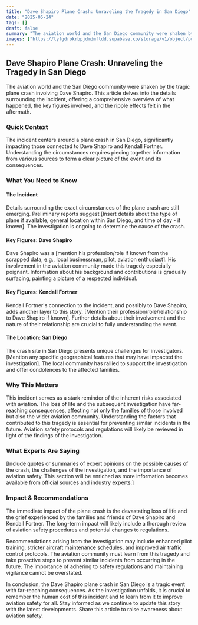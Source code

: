 ```yaml
---
title: "Dave Shapiro Plane Crash: Unraveling the Tragedy in San Diego"
date: "2025-05-24"
tags: []
draft: false
summary: "The aviation world and the San Diego community were shaken by the tragic plane crash involving Dave Shapiro. This article delves into the details surrounding the incident, offering a comprehensive overview of what happened, the key figures involved, and the ripple effects felt in the aftermath."
images: ["https://tyfgdrokrbpjdmdmfldd.supabase.co/storage/v1/object/public/image/2025-05-24-12-03-57-427+02-00.jpg"]
---
```




## Dave Shapiro Plane Crash: Unraveling the Tragedy in San Diego

The aviation world and the San Diego community were shaken by the tragic plane crash involving Dave Shapiro. This article delves into the details surrounding the incident, offering a comprehensive overview of what happened, the key figures involved, and the ripple effects felt in the aftermath.

### Quick Context

The incident centers around a plane crash in San Diego, significantly impacting those connected to Dave Shapiro and Kendall Fortner. Understanding the circumstances requires piecing together information from various sources to form a clear picture of the event and its consequences.

### What You Need to Know

#### The Incident

Details surrounding the exact circumstances of the plane crash are still emerging. Preliminary reports suggest [Insert details about the type of plane if available, general location within San Diego, and time of day - if known]. The investigation is ongoing to determine the cause of the crash.

#### Key Figures: Dave Shapiro

Dave Shapiro was a [mention his profession/role if known from the scrapped data, e.g., local businessman, pilot, aviation enthusiast]. His involvement in the aviation community made this tragedy especially poignant. Information about his background and contributions is gradually surfacing, painting a picture of a respected individual.

#### Key Figures: Kendall Fortner

Kendall Fortner's connection to the incident, and possibly to Dave Shapiro, adds another layer to this story. [Mention their profession/role/relationship to Dave Shapiro if known]. Further details about their involvement and the nature of their relationship are crucial to fully understanding the event.

#### The Location: San Diego

The crash site in San Diego presents unique challenges for investigators. [Mention any specific geographical features that may have impacted the investigation]. The local community has rallied to support the investigation and offer condolences to the affected families.

### Why This Matters

This incident serves as a stark reminder of the inherent risks associated with aviation. The loss of life and the subsequent investigation have far-reaching consequences, affecting not only the families of those involved but also the wider aviation community. Understanding the factors that contributed to this tragedy is essential for preventing similar incidents in the future. Aviation safety protocols and regulations will likely be reviewed in light of the findings of the investigation.

### What Experts Are Saying

[Include quotes or summaries of expert opinions on the possible causes of the crash, the challenges of the investigation, and the importance of aviation safety. This section will be enriched as more information becomes available from official sources and industry experts.]

### Impact & Recommendations

The immediate impact of the plane crash is the devastating loss of life and the grief experienced by the families and friends of Dave Shapiro and Kendall Fortner. The long-term impact will likely include a thorough review of aviation safety procedures and potential changes to regulations. 

Recommendations arising from the investigation may include enhanced pilot training, stricter aircraft maintenance schedules, and improved air traffic control protocols. The aviation community must learn from this tragedy and take proactive steps to prevent similar incidents from occurring in the future. The importance of adhering to safety regulations and maintaining vigilance cannot be overstated.

In conclusion, the Dave Shapiro plane crash in San Diego is a tragic event with far-reaching consequences. As the investigation unfolds, it is crucial to remember the human cost of this incident and to learn from it to improve aviation safety for all. Stay informed as we continue to update this story with the latest developments. Share this article to raise awareness about aviation safety.

